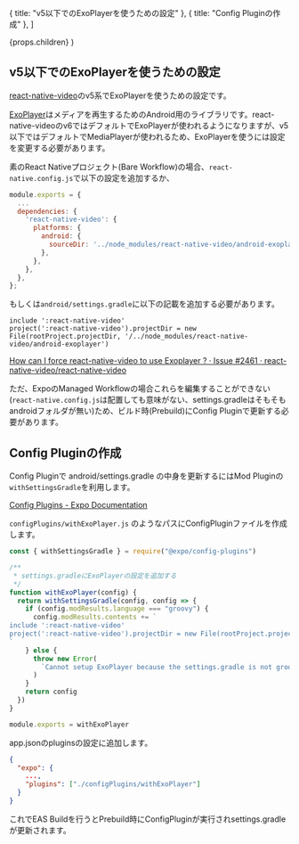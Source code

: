 


  { title: "v5以下でのExoPlayerを使うための設定" },
  { title: "Config Pluginの作成" },
]

  <PostLayout headlines={headlines} meta={meta}>
    {props.children}
  </PostLayout>
)

## v5以下でのExoPlayerを使うための設定

[react-native-video](https://github.com/react-native-video/react-native-video)のv5系でExoPlayerを使うための設定です。

[ExoPlayer](https://developer.android.com/guide/topics/media/exoplayer?hl=ja)はメディアを再生するためのAndroid用のライブラリです。react-native-videoのv6ではデフォルトでExoPlayerが使われるようになりますが、v5以下ではデフォルトでMediaPlayerが使われるため、ExoPlayerを使うには設定を変更する必要があります。

素のReact Nativeプロジェクト(Bare Workflow)の場合、`react-native.config.js`で以下の設定を追加するか、

```js
module.exports = {
  ...
  dependencies: {
    'react-native-video': {
      platforms: {
        android: {
          sourceDir: '../node_modules/react-native-video/android-exoplayer',
        },
      },
    },
  },
};
```

もしくは`android/settings.gradle`に以下の記載を追加する必要があります。

```text
include ':react-native-video'
project(':react-native-video').projectDir = new File(rootProject.projectDir, '/../node_modules/react-native-video/android-exoplayer')
```

[How can I force react-native-video to use Exoplayer ? · Issue #2461 · react-native-video/react-native-video](https://github.com/react-native-video/react-native-video/issues/2461)

ただ、ExpoのManaged Workflowの場合これらを編集することができない(`react-native.config.js`は配置しても意味がない、settings.gradleはそもそもandroidフォルダが無い)ため、ビルド時(Prebuild)にConfig Pluginで更新する必要があります。


## Config Pluginの作成

Config Pluginで android/settings.gradle の中身を更新するにはMod Pluginの`withSettingsGradle`を利用します。

[Config Plugins - Expo Documentation](https://docs.expo.dev/guides/config-plugins/#mod-plugins)


`configPlugins/withExoPlayer.js` のようなパスにConfigPluginファイルを作成します。

```js
const { withSettingsGradle } = require("@expo/config-plugins")

/**
 * settings.gradleにExoPlayerの設定を追加する
 */
function withExoPlayer(config) {
  return withSettingsGradle(config, config => {
    if (config.modResults.language === "groovy") {
      config.modResults.contents += `
include ':react-native-video'
project(':react-native-video').projectDir = new File(rootProject.projectDir, '../../../node_modules/react-native-video/android-exoplayer')
`
    } else {
      throw new Error(
        `Cannot setup ExoPlayer because the settings.gradle is not groovy`,
      )
    }
    return config
  })
}

module.exports = withExoPlayer
```

app.jsonのpluginsの設定に追加します。

```json
{
  "expo": {
    ...,
    "plugins": ["./configPlugins/withExoPlayer"]
  }
}
```

これでEAS Buildを行うとPrebuild時にConfigPluginが実行されsettings.gradleが更新されます。
